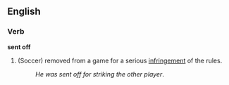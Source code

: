 ==English==
===Verb===
'''sent off''' 
# (Soccer) removed from a game for a serious [[infringement]] of the rules.
#: ''He was sent off for striking the other player''.